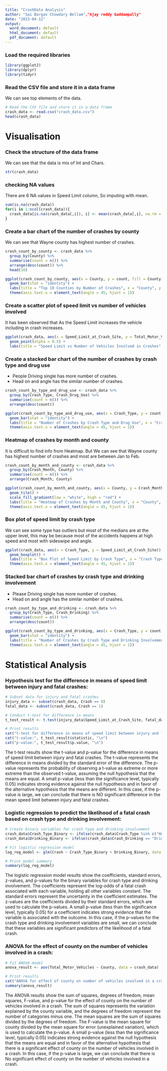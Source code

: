 ---
title: "CrashData Analysis"
author: "Sai Bargav Chowdary Bellam","Ajay reddy Gaddampally"
date: "2023-04-12"
output:
  word_document: default
  html_document: default
  pdf_document: default
---

### Load the required libraries
```{r}
library(ggplot2)
library(dplyr)
library(tidyr)
```

### Read the CSV file and store it in a data frame
We can see top elements of the data.
```{r}
# Read the CSV file and store it in a data frame
crash_data <- read.csv("crash_data.csv")
head(crash_data)

```

# Visualisation

### Check the structure of the data frame
We can see that the data is mix of Int and Chars.
```{r}
str(crash_data)
```


### checking NA values
There are 6 NA values in Speed Limit column, So imputing with mean.
```{r}
sum(is.na(crash_data))
for(i in 1:ncol(crash_data)){
  crash_data[is.na(crash_data[,i]), i] <- mean(crash_data[,i], na.rm = TRUE)
}
```


### Create a bar chart of the number of crashes by county
We can see that Wayne county has highest number of crashes.
```{r}
crash_count_by_county <- crash_data %>%
  group_by(County) %>%
  summarise(count = n()) %>%
  arrange(desc(count)) %>%
  head(10)

ggplot(crash_count_by_county, aes(x = County, y = count, fill = County)) +
  geom_bar(stat = "identity") +
  labs(title = "Top 10 Counties by Number of Crashes", x = "County", y = "Number of Crashes") +
  theme(axis.text.x = element_text(angle = 45, hjust = 1))
```

### Create a scatter plot of speed limit vs number of vehicles involved
It has been observed that As the Speed Limit increases the vehicle including in crash increases.
```{r}
ggplot(crash_data, aes(x = Speed_Limit_at_Crash_Site, y = Total_Motor_Vehicles)) +
  geom_point(alpha = 0.5) +
  labs(title = "Speed Limit vs Number of Vehicles Involved in Crashes", x = "Speed Limit at Crash Site", y = "Number of Vehicles Involved")

```


### Create a stacked bar chart of the number of crashes by crash type and drug use
- People Driving single has more number of crashes.
- Head on and angle has the similar number of crashes.
```{r}
crash_count_by_type_and_drug_use <- crash_data %>%
  group_by(Crash_Type, Crash_Drug_Use) %>%
  summarise(count = n()) %>%
  arrange(desc(count))

ggplot(crash_count_by_type_and_drug_use, aes(x = Crash_Type, y = count, fill = Crash_Drug_Use)) +
  geom_bar(stat = "identity") +
  labs(title = "Number of Crashes by Crash Type and Drug Use", x = "Crash Type", y = "Number of Crashes") +
  theme(axis.text.x = element_text(angle = 45, hjust = 1))

```



### Heatmap of crashes by month and county
It is difficult to find info from Heatmap. But We can see that Wayne county has highest number of crashes and most are between Jan to Feb.
```{r}
crash_count_by_month_and_county <- crash_data %>%
  group_by(Crash_Month, County) %>%
  summarise(count = n()) %>%
  arrange(Crash_Month, County)

ggplot(crash_count_by_month_and_county, aes(x = County, y = Crash_Month, fill = count)) +
  geom_tile() +
  scale_fill_gradient(low = "white", high = "red") +
  labs(title = "Heatmap of Crashes by Month and County", x = "County", y = "Month") +
  theme(axis.text.x = element_text(angle = 45, hjust = 1))


```



### Box plot of speed limit by crash type
We can see some type has outliers but most of the medians are at the upper level, this may be because most of the accidents happens  at high speed  and most with sideswipe and angle.
```{r}
ggplot(crash_data, aes(x = Crash_Type, y = Speed_Limit_at_Crash_Site)) +
  geom_boxplot() +
  labs(title = "Box Plot of Speed Limit by Crash Type", x = "Crash Type", y = "Speed Limit at Crash Site") +
  theme(axis.text.x = element_text(angle = 45, hjust = 1))


```




### Stacked bar chart of crashes by crash type and drinking involvement
- Please Driving single has more number of crashes.
- Head on and angle has the similar number of crashes.
```{r}
crash_count_by_type_and_drinking <- crash_data %>%
  group_by(Crash_Type, Crash_Drinking) %>%
  summarise(count = n()) %>%
  arrange(desc(count))

ggplot(crash_count_by_type_and_drinking, aes(x = Crash_Type, y = count, fill = Crash_Drinking)) +
  geom_bar(stat = "identity") +
  labs(title = "Number of Crashes by Crash Type and Drinking Involvement", x = "Crash Type", y = "Number of Crashes") +
  theme(axis.text.x = element_text(angle = 45, hjust = 1))

```

# Statistical Analysis

### Hypothesis test for the difference in means of speed limit between injury and fatal crashes:
```{r}
# Subset data for injury and fatal crashes
injury_data <- subset(crash_data, Crash == 0)
fatal_data <- subset(crash_data, Crash == 1)

# Conduct t-test for difference in means
t_test_result <- t.test(injury_data$Speed_Limit_at_Crash_Site, fatal_data$Speed_Limit_at_Crash_Site)

# Print results
cat("t-test for difference in means of speed limit between injury and fatal crashes:\n")
cat("t-value:", t_test_result$statistic, "\n")
cat("p-value:", t_test_result$p.value, "\n")
```
The t-test results show the t-value and p-value for the difference in means of speed limit between injury and fatal crashes. The t-value represents the difference in means divided by the standard error of the difference. The p-value represents the probability of observing a t-value as extreme or more extreme than the observed t-value, assuming the null hypothesis that the means are equal. A small p-value (less than the significance level, typically 0.05) indicates strong evidence against the null hypothesis and in favor of the alternative hypothesis that the means are different. In this case, if the p-value is large, we can conclude that there is NO significant difference in the mean speed limit between injury and fatal crashes.



### Logistic regression to predict the likelihood of a fatal crash based on crash type and drinking involvement:
```{r}
# Create binary variables for crash type and drinking involvement
crash_data$Crash_Type_Binary <- ifelse(crash_data$Crash_Type %in% c("Head-On", "Rear-End"), 0, 1)
crash_data$Drinking_Binary <- ifelse(crash_data$Crash_Drinking == "Drinking Involved", 1, 0)

# Fit logistic regression model
log_reg_model <- glm(Crash ~ Crash_Type_Binary + Drinking_Binary, data = crash_data, family = "binomial")

# Print model summary
summary(log_reg_model)
```
The logistic regression model results show the coefficients, standard errors, z-values, and p-values for the binary variables for crash type and drinking involvement. The coefficients represent the log-odds of a fatal crash associated with each variable, holding all other variables constant. The standard errors represent the uncertainty in the coefficient estimates. The z-values are the coefficients divided by their standard errors, which are used to calculate the p-values. A small p-value (less than the significance level, typically 0.05) for a coefficient indicates strong evidence that the variable is associated with the outcome. In this case, if the p-values for the crash type and drinking involvement variables are small, we can conclude that these variables are significant predictors of the likelihood of a fatal crash.


### ANOVA for the effect of county on the number of vehicles involved in a crash:
```{r}
# Fit ANOVA model
anova_result <- aov(Total_Motor_Vehicles ~ County, data = crash_data)

# Print results
cat("ANOVA for effect of county on number of vehicles involved in a crash:\n")
summary(anova_result)

```
The ANOVA results show the sum of squares, degrees of freedom, mean squares, F-value, and p-value for the effect of county on the number of vehicles involved in a crash. The sum of squares represents the variation explained by the county variable, and the degrees of freedom represent the number of categories minus one. The mean squares are the sum of squares divided by the degrees of freedom. The F-value is the mean square for county divided by the mean square for error (unexplained variation), which is used to calculate the p-value. A small p-value (less than the significance level, typically 0.05) indicates strong evidence against the null hypothesis that the means are equal and in favor of the alternative hypothesis that there is a significant effect of county on the number of vehicles involved in a crash. In this case, if the p-value is large, we can conclude that there is No significant effect of county on the number of vehicles involved in a crash.





